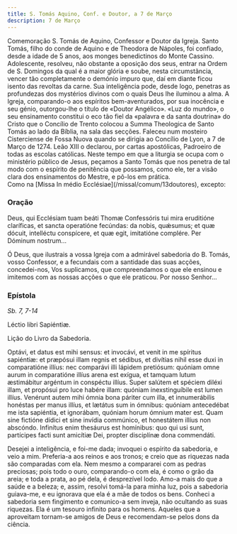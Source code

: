 ```yaml
---
title: S. Tomás Aquino, Conf. e Doutor, a 7 de Março
description: 7 de Março
---
```


<aside>
Comemoração S. Tomás de Aquino, Confessor e Doutor da Igreja. Santo Tomás, filho do conde de Aquino e de Theodora de Nápoles, foi confiado, desde a idade de 5 anos, aos monges benedictinos do Monte Cassino. Adolescente, resolveu, não obstante a oposição dos seus, entrar na Ordem de S. Domingos da qual é a maior glória e soube, nesta circumstãncia, vencer tão completamente o demónio impuro que, daí em diante ficou isento das revoltas da carne. Sua inteligência pode, desde logo, penetras as profundezas dos mystérios divinos com o quais Deus lhe iluminou a alma. A Igreja, comparando-o aos espíritos bem-aventurados, por sua inocência e seu génio, outorgou-lhe o título de «Doutor Angélico». «Luz do mundo», o seu ensinamento constitui o eco tão fiel da «palavra e da santa doutrina» do Cristo que o Concílio de Trento colocou a Summa Theologica de Santo Tomás ao lado da Bíblia, na sala das secções. Faleceu num mosteiro Cisterciense de Fossa Nuova quando se dirigia ao Concílio de Lyon, a 7 de Março de 1274. Leão XIII o declarou, por cartas apostólicas, Padroeiro de todas as escolas católicas. Neste tempo em que a liturgia se ocupa com o ministério público de Jesus, peçamos a Santo Tomás que nos penetra de tal modo com o espírito de penitência que possamos, como ele, ter a visão clara dos ensinamentos do Mestre, e pô-los em prática.
</aside>

<aside>
  Como na [Missa In médio Ecclésiae](/missal/comum/13doutores), excepto:
</aside>

### Oração

<div class="side-by-side not-content">

Deus, qui Ecclésiam tuam beáti Thomæ Confessóris tui mira eruditióne claríficas, et sancta operatióne fecúndas: da nobis, quǽsumus; et quæ dócuit, intelléctu conspícere, et quæ egit, imitatióne complére. Per Dóminum nostrum...

Ó Deus, que ilustrais a vossa Igreja com a admirável sabedoria do B. Tomás, vosso Confessor, e a fecundais com a santidade das suas acções, concedei-nos, Vos suplicamos, que compreendamos o que ele ensinou e imitemos com as nossas acções o que ele praticou. Por nosso Senhor...

</div>

### Epístola

<em>Sb. 7, 7-14</em>

<div class="side-by-side not-content">

Léctio libri Sapiéntiæ.

Lição do Livro da Sabedoria.

Optávi, et datus est mihi sensus: et invocávi, et venit in me spíritus sapiéntiæ: et præpósui illam regnis et sédibus, et divítias nihil esse duxi in comparatióne illíus: nec comparávi illi lápidem pretiósum: quóniam omne aurum in comparatióne illíus arena est exígua, et tamquam lutum æstimábitur argéntum in conspéctu illíus. Super salútem et spéciem diléxi illam, et propósui pro luce habére illam: quóniam inexstinguíbile est lumen illíus. Venérunt autem mihi ómnia bona páriter cum illa, et innumerábilis honéstas per manus illíus, et lætátus sum in ómnibus: quóniam antecedébat me ista sapiéntia, et ignorábam, quóniam horum ómnium mater est. Quam sine fictióne dídici et sine invídia commúnico, et honestátem illíus non abscóndo. Infinítus enim thesáurus est homínibus: quo qui usi sunt, partícipes facti sunt amicítiæ Dei, propter disciplínæ dona commendáti.

Desejei a inteligência, e foi-me dada; invoquei o espírito da sabedoria, e veio a mim. Preferia-a aos reinos e aos tronos; e creio que as riquezas nada são comparadas com ela. Nem mesmo a compararei com as pedras preciosas; pois todo o ouro, comparando-o com ela, é como o grão da areia; e toda a prata, ao pé dela, é desprezível lodo. Amo-a mais do que a saúde e a beleza; e, assim, resolvi tomá-la para minha luz, pois a sabedoria guiava-me, e eu ignorava que ela é a mãe de todos os bens. Conheci a sabedoria sem fingimento e comunico-a sem inveja, não ocultando as suas riquezas. Ela é um tesouro infinito para os homens. Aqueles que a aproveitam tornam-se amigos de Deus e recomendam-se pelos dons da ciência.

</div>
